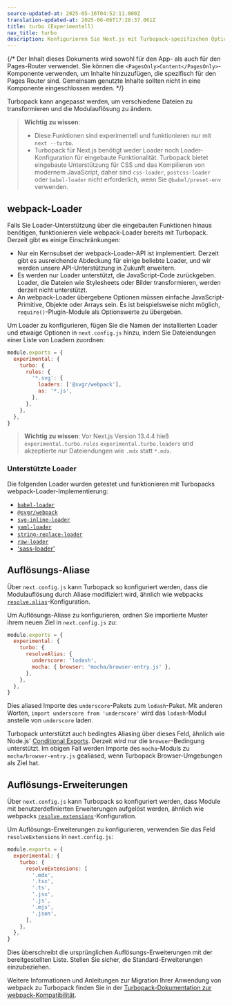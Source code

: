 ```yaml
---
source-updated-at: 2025-05-16T04:52:11.000Z
translation-updated-at: 2025-06-06T17:28:37.061Z
title: turbo (Experimentell)
nav_title: turbo
description: Konfigurieren Sie Next.js mit Turbopack-spezifischen Optionen
---
```


{/* Der Inhalt dieses Dokuments wird sowohl für den App- als auch für den Pages-Router verwendet. Sie können die `<PagesOnly>Content</PagesOnly>`-Komponente verwenden, um Inhalte hinzuzufügen, die spezifisch für den Pages Router sind. Gemeinsam genutzte Inhalte sollten nicht in eine Komponente eingeschlossen werden. */}

Turbopack kann angepasst werden, um verschiedene Dateien zu transformieren und die Modulauflösung zu ändern.

> **Wichtig zu wissen**:
>
> - Diese Funktionen sind experimentell und funktionieren nur mit `next --turbo`.
> - Turbopack für Next.js benötigt weder Loader noch Loader-Konfiguration für eingebaute Funktionalität. Turbopack bietet eingebaute Unterstützung für CSS und das Kompilieren von modernem JavaScript, daher sind `css-loader`, `postcss-loader` oder `babel-loader` nicht erforderlich, wenn Sie `@babel/preset-env` verwenden.

## webpack-Loader

Falls Sie Loader-Unterstützung über die eingebauten Funktionen hinaus benötigen, funktionieren viele webpack-Loader bereits mit Turbopack. Derzeit gibt es einige Einschränkungen:

- Nur ein Kernsubset der webpack-Loader-API ist implementiert. Derzeit gibt es ausreichende Abdeckung für einige beliebte Loader, und wir werden unsere API-Unterstützung in Zukunft erweitern.
- Es werden nur Loader unterstützt, die JavaScript-Code zurückgeben. Loader, die Dateien wie Stylesheets oder Bilder transformieren, werden derzeit nicht unterstützt.
- An webpack-Loader übergebene Optionen müssen einfache JavaScript-Primitive, Objekte oder Arrays sein. Es ist beispielsweise nicht möglich, `require()`-Plugin-Module als Optionswerte zu übergeben.

Um Loader zu konfigurieren, fügen Sie die Namen der installierten Loader und etwaige Optionen in `next.config.js` hinzu, indem Sie Dateiendungen einer Liste von Loadern zuordnen:

```js filename="next.config.js"
module.exports = {
  experimental: {
    turbo: {
      rules: {
        '*.svg': {
          loaders: ['@svgr/webpack'],
          as: '*.js',
        },
      },
    },
  },
}
```

> **Wichtig zu wissen**: Vor Next.js Version 13.4.4 hieß `experimental.turbo.rules` `experimental.turbo.loaders` und akzeptierte nur Dateiendungen wie `.mdx` statt `*.mdx`.

### Unterstützte Loader

Die folgenden Loader wurden getestet und funktionieren mit Turbopacks webpack-Loader-Implementierung:

- [`babel-loader`](https://www.npmjs.com/package/babel-loader)
- [`@svgr/webpack`](https://www.npmjs.com/package/@svgr/webpack)
- [`svg-inline-loader`](https://www.npmjs.com/package/svg-inline-loader)
- [`yaml-loader`](https://www.npmjs.com/package/yaml-loader)
- [`string-replace-loader`](https://www.npmjs.com/package/string-replace-loader)
- [`raw-loader`](https://www.npmjs.com/package/raw-loader)
- ['sass-loader'](https://www.npmjs.com/package/sass-loader)

## Auflösungs-Aliase

Über `next.config.js` kann Turbopack so konfiguriert werden, dass die Modulauflösung durch Aliase modifiziert wird, ähnlich wie webpacks [`resolve.alias`](https://webpack.js.org/configuration/resolve/#resolvealias)-Konfiguration.

Um Auflösungs-Aliase zu konfigurieren, ordnen Sie importierte Muster ihrem neuen Ziel in `next.config.js` zu:

```js filename="next.config.js"
module.exports = {
  experimental: {
    turbo: {
      resolveAlias: {
        underscore: 'lodash',
        mocha: { browser: 'mocha/browser-entry.js' },
      },
    },
  },
}
```

Dies aliased Importe des `underscore`-Pakets zum `lodash`-Paket. Mit anderen Worten, `import underscore from 'underscore'` wird das `lodash`-Modul anstelle von `underscore` laden.

Turbopack unterstützt auch bedingtes Aliasing über dieses Feld, ähnlich wie Node.js' [Conditional Exports](https://nodejs.org/docs/latest-v18.x/api/packages.html#conditional-exports). Derzeit wird nur die `browser`-Bedingung unterstützt. Im obigen Fall werden Importe des `mocha`-Moduls zu `mocha/browser-entry.js` gealiased, wenn Turbopack Browser-Umgebungen als Ziel hat.

## Auflösungs-Erweiterungen

Über `next.config.js` kann Turbopack so konfiguriert werden, dass Module mit benutzerdefinierten Erweiterungen aufgelöst werden, ähnlich wie webpacks [`resolve.extensions`](https://webpack.js.org/configuration/resolve/#resolveextensions)-Konfiguration.

Um Auflösungs-Erweiterungen zu konfigurieren, verwenden Sie das Feld `resolveExtensions` in `next.config.js`:

```js filename="next.config.js"
module.exports = {
  experimental: {
    turbo: {
      resolveExtensions: [
        '.mdx',
        '.tsx',
        '.ts',
        '.jsx',
        '.js',
        '.mjs',
        '.json',
      ],
    },
  },
}
```

Dies überschreibt die ursprünglichen Auflösungs-Erweiterungen mit der bereitgestellten Liste. Stellen Sie sicher, die Standard-Erweiterungen einzubeziehen.

Weitere Informationen und Anleitungen zur Migration Ihrer Anwendung von webpack zu Turbopack finden Sie in der [Turbopack-Dokumentation zur webpack-Kompatibilität](https://turbo.build/pack/docs/migrating-from-webpack).